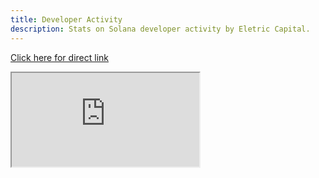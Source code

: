 ```yaml
---
title: Developer Activity
description: Stats on Solana developer activity by Eletric Capital.
---
```


<a href="https://www.developerreport.com/ecosystems/solana"> Click here for direct link </a>

<iframe 
  src="https://www.developerreport.com/ecosystems/solana"
  style={{
    width: '100%',
    height: '100vh',
    border: 'none'
  }}
/>
